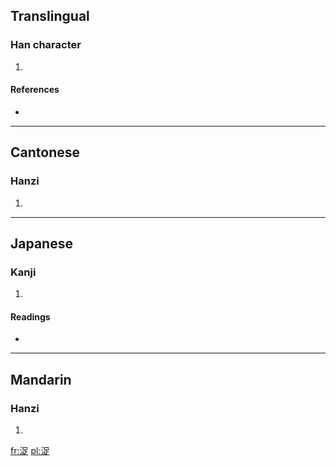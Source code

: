 ==Translingual==

===Han character===
{{Han char|rn=85|rad=水|as=07|sn=10|four=3618<sub>1</sub>|canj=水口卜人 (ERYO)}}

# {{defn|Han|sort=水07}}

====References====
* {{Han ref|kx=0623.270|dkj=17464|dj=1021.160|hdz=31624.030|uh=6D5E|ud=27998|bh=D255|bd=53845}}

----

==Cantonese==

===Hanzi===
{{yue-hanzi|jyut=|y=juk1}}

# {{defn|Cantonese|sort=水07}}

----

==Japanese==

===Kanji===
{{ja-kanji|grade=|rs=水07}}

# {{defn|Japanese|sort=水07}}

====Readings====
* {{ja-readings|on=[[さく]] (saku), [[ざく]] (zaku)|kun=[[うるおう]] (uruou)}}

----

==Mandarin==

===Hanzi===
{{cmn-hanzi|pin=[[zhuó]] ([[zhuo2]])|wg=cho<sup>2</sup>}}

# {{defn|Mandarin|sort=水07}}

[[fr:浞]]
[[pl:浞]]
